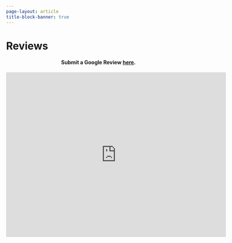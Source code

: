 ```yaml
---
page-layout: article
title-block-banner: true
---
```


# Reviews

<div style="text-align: center;">
  <h4> Submit a Google Review [here](https://g.page/r/CdLUxBdrEXPgEB0/review). </h2>
</div>

<div style="text-align: center;">
  <iframe src="https://www.google.com/maps/embed?pb=!1m18!1m12!1m3!1d194805.8166186774!2d-111.89296309897524!3d40.27928464476093!2m3!1f0!2f0!3f0!3m2!1i1024!2i768!4f13.1!3m3!1m2!1s0x8c4316819e639167%3A0xe073116b17c4d4d2!2sChris%20Tennis%20Stringing!5e0!3m2!1sen!2sus!4v1717429082354!5m2!1sen!2sus" width="600" height="450" style="border:0;" allowfullscreen="" loading="lazy" referrerpolicy="no-referrer-when-downgrade"></iframe>
</div>
